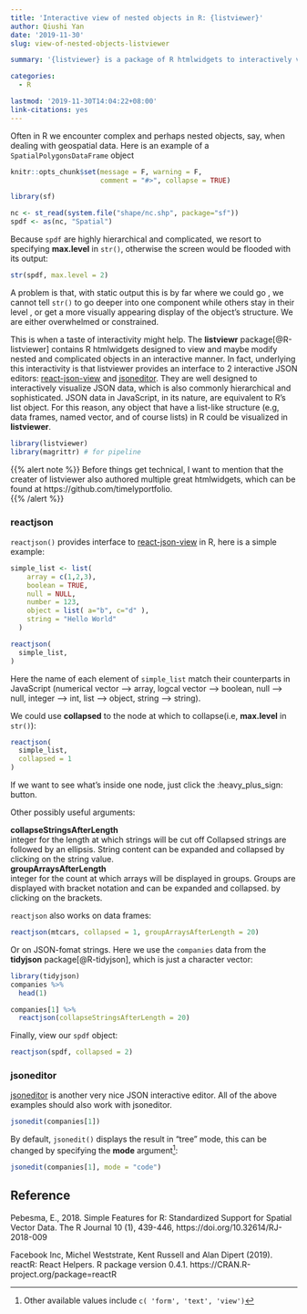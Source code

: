 ```yaml
---
title: 'Interactive view of nested objects in R: {listviewer}'
author: Qiushi Yan
date: '2019-11-30'
slug: view-of-nested-objects-listviewer

summary: '{listviewer} is a package of R htmlwidgets to interactively view and maybe modify lists'

categories:
  - R

lastmod: '2019-11-30T14:04:22+08:00'
link-citations: yes
---
```



Often in R we encounter complex and perhaps nested objects, say, when dealing with geospatial data. Here is an example of a `SpatialPolygonsDataFrame` object  

```r
knitr::opts_chunk$set(message = F, warning = F,
                      comment = "#>", collapse = TRUE)
```


```r
library(sf)
```


```r
nc <- st_read(system.file("shape/nc.shp", package="sf"))
spdf <- as(nc, "Spatial")
```

Because `spdf` are highly hierarchical and complicated, we resort to specifying **max.level** in `str()`, otherwise the screen would be flooded with its output:   

```r
str(spdf, max.level = 2)
```

A problem is that, with static output this is by far where we could go , we cannot tell `str()` to go deeper into one component while others stay in their level , or get a more visually appearing display of the object's structure. We  are either overwhelmed or constrained.  

This is when a taste of interactivity might help. The **listviewr** package[@R-listviewer] contains R htmlwidgets designed to view and maybe modify nested and complicated objects in an interactive manner. In fact, underlying this interactivity is that listviewer provides an interface to 2 interactive JSON editors: [react-json-view](https://github.com/mac-s-g/react-json-view) and [jsoneditor](https://github.com/josdejong/jsoneditor). They are well designed to interactively visualize JSON data, which is also commonly hierarchical and sophisticated. JSON data in JavaScript, in its nature, are equivalent to R's list object. For this reason, any object that have a list-like structure (e.g, data frames, named vector, and of course lists) in R could be visualized in **listviewer**.    

```r
library(listviewer)
library(magrittr) # for pipeline 
```


{{% alert note %}}
Before things get technical, I want to mention that the creater of listviewer also authored multiple great htmlwidgets, which can be found at https://github.com/timelyportfolio.  
{{% /alert %}}

### reactjson  

`reactjson()` provides interface to [react-json-view](https://github.com/mac-s-g/react-json-view) in R, here is a simple example:  

```r
simple_list <- list(
    array = c(1,2,3),
    boolean = TRUE,
    null = NULL,
    number = 123,
    object = list( a="b", c="d" ),
    string = "Hello World"
  )
```

```r
reactjson(
  simple_list,
)
```

Here the name of each element of `simple_list` match their counterparts in JavaScript (numerical vector --> array, logcal vector --> boolean, null --> null, integer --> int, list --> object, string --> string).   

We could use **collapsed** to the node at which to collapse(i.e, **max.level** in `str()`):    

```r
reactjson(
  simple_list,
  collapsed = 1
)
```

If we want to see what's inside one node, just click the :heavy_plus_sign: button.    

Other possibly useful arguments:  

**collapseStringsAfterLength**  	
integer for the length at which strings will be cut off Collapsed strings are followed by an ellipsis. String content can be expanded and collapsed by clicking on the string value.  
**groupArraysAfterLength**  	
integer for the count at which arrays will be displayed in groups. Groups are displayed with bracket notation and can be expanded and collapsed. by clicking on the brackets.  

`reactjson` also works on data frames:  
```r
reactjson(mtcars, collapsed = 1, groupArraysAfterLength = 20)
```

Or on JSON-fomat strings. Here we use the `companies` data from the **tidyjson** package[@R-tidyjson], which is just a character vector:  

```r
library(tidyjson)
companies %>% 
  head(1)
```


```r
companies[1] %>% 
  reactjson(collapseStringsAfterLength = 20)
```


Finally, view our `spdf` object:  

```r
reactjson(spdf, collapsed = 2)
```




### jsoneditor  

[jsoneditor](https://github.com/josdejong/jsoneditor) is another very nice JSON interactive editor. All of the above examples should also work with jsoneditor.  

```r
jsonedit(companies[1])
```

By default, `jsonedit()` displays the result in "tree" mode, this can be changed by specifying the **mode** argument^[Other available values include `c( 'form', 'text', 'view')`]:  

```r
jsonedit(companies[1], mode = "code")
```







## Reference

Pebesma, E., 2018. Simple Features for R: Standardized Support for Spatial Vector
  Data. The R Journal 10 (1), 439-446, https://doi.org/10.32614/RJ-2018-009

Facebook Inc, Michel Weststrate, Kent Russell and Alan Dipert (2019). reactR: React
  Helpers. R package version 0.4.1. https://CRAN.R-project.org/package=reactR
